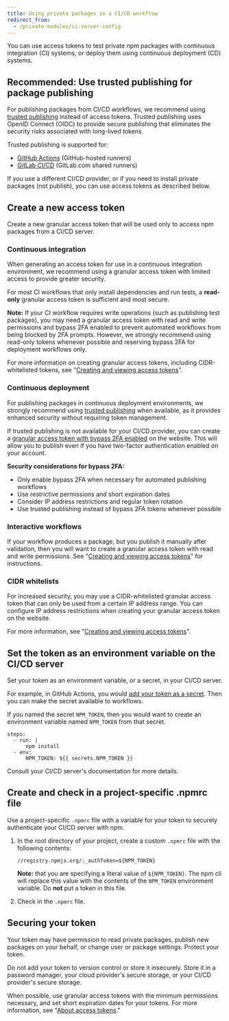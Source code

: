 ```yaml
---
title: Using private packages in a CI/CD workflow
redirect_from:
  - /private-modules/ci-server-config
---
```


You can use access tokens to test private npm packages with continuous integration (CI) systems, or deploy them using continuous deployment (CD) systems.

## Recommended: Use trusted publishing for package publishing

For publishing packages from CI/CD workflows, we recommend using [trusted publishing](/trusted-publishers) instead of access tokens. Trusted publishing uses OpenID Connect (OIDC) to provide secure publishing that eliminates the security risks associated with long-lived tokens.

Trusted publishing is supported for:

- [GitHub Actions](https://github.com/features/actions) (GitHub-hosted runners)
- [GitLab CI/CD](https://docs.gitlab.com/ci/pipelines/) (GitLab.com shared runners)

If you use a different CI/CD provider, or if you need to install private packages (not publish), you can use access tokens as described below.

## Create a new access token

Create a new granular access token that will be used only to access npm packages from a CI/CD server.

### Continuous integration

When generating an access token for use in a continuous integration environment, we recommend using a granular access token with limited access to provide greater security.

For most CI workflows that only install dependencies and run tests, a **read-only** granular access token is sufficient and most secure.

<Note>

**Note:** If your CI workflow requires write operations (such as publishing test packages), you may need a granular access token with read and write permissions and bypass 2FA enabled to prevent automated workflows from being blocked by 2FA prompts. However, we strongly recommend using read-only tokens whenever possible and reserving bypass 2FA for deployment workflows only.

</Note>

For more information on creating granular access tokens, including CIDR-whitelisted tokens, see "[Creating and viewing access tokens][create-token]".

### Continuous deployment

For publishing packages in continuous deployment environments, we strongly recommend using [trusted publishing](/trusted-publishers) when available, as it provides enhanced security without requiring token management.

If trusted publishing is not available for your CI/CD provider, you can create a [granular access token with bypass 2FA enabled][create-token] on the website. This will allow you to publish even if you have two-factor authentication enabled on your account.

<Note>

**Security considerations for bypass 2FA:**

- Only enable bypass 2FA when necessary for automated publishing workflows
- Use restrictive permissions and short expiration dates
- Consider IP address restrictions and regular token rotation
- Use trusted publishing instead of bypass 2FA tokens whenever possible

</Note>

### Interactive workflows

If your workflow produces a package, but you publish it manually after validation, then you will want to create a granular access token with read and write permissions. See "[Creating and viewing access tokens][create-token]" for instructions.

### CIDR whitelists

For increased security, you may use a CIDR-whitelisted granular access token that can only be used from a certain IP address range. You can configure IP address restrictions when creating your granular access token on the website.

For more information, see "[Creating and viewing access tokens][create-token]".

## Set the token as an environment variable on the CI/CD server

Set your token as an environment variable, or a secret, in your CI/CD server.

For example, in GitHub Actions, you would [add your token as a secret](https://docs.github.com/en/actions/configuring-and-managing-workflows/creating-and-storing-encrypted-secrets). Then you can make the secret available to workflows.

If you named the secret `NPM_TOKEN`, then you would want to create an environment variable named `NPM_TOKEN` from that secret.

```
steps:
  - run: |
      npm install
  - env:
      NPM_TOKEN: ${{ secrets.NPM_TOKEN }}
```

Consult your CI/CD server's documentation for more details.

## Create and check in a project-specific .npmrc file

Use a project-specific `.npmrc` file with a variable for your token to securely authenticate your CI/CD server with npm.

1. In the root directory of your project, create a custom `.npmrc` file with the following contents:

   ```
   //registry.npmjs.org/:_authToken=${NPM_TOKEN}
   ```

   **Note:** that you are specifying a literal value of `${NPM_TOKEN}`. The npm cli will replace this value with the contents of the `NPM_TOKEN` environment variable. Do **not** put a token in this file.

2. Check in the `.npmrc` file.

## Securing your token

Your token may have permission to read private packages, publish new packages on your behalf, or change user or package settings. Protect your token.

Do not add your token to version control or store it insecurely. Store it in a password manager, your cloud provider's secure storage, or your CI/CD provider's secure storage.

When possible, use granular access tokens with the minimum permissions necessary, and set short expiration dates for your tokens. For more information, see "[About access tokens][about-tokens]."

[create-token]: creating-and-viewing-access-tokens
[about-tokens]: about-access-tokens
